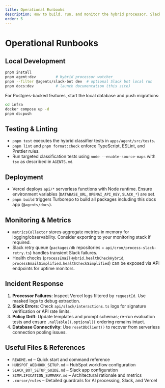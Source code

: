 ```yaml
---
title: Operational Runbooks
description: How to build, run, and monitor the hybrid processor, Slack bot, and supporting infrastructure.
order: 5
---
```


# Operational Runbooks

## Local Development

```bash
pnpm install
pnpm agent:dev         # hybrid processor watcher
pnpm --filter @agents/slack-bot dev  # optional Slack bot local run
pnpm docs:dev          # launch documentation (this site)
```

For Postgres-backed features, start the local database and push migrations:

```bash
cd infra
docker compose up -d
pnpm db:push
```

## Testing & Linting

- `pnpm test` executes the hybrid classifier tests in `apps/agent/src/tests`.
- `pnpm lint` and `pnpm format:check` enforce TypeScript, ESLint, and Prettier rules.
- Run targeted classification tests using `node --enable-source-maps` with `tsx` as described in `AGENTS.md`.

## Deployment

- Vercel deploys `api/*` serverless functions with Node runtime. Ensure environment variables (`DATABASE_URL`,
  `OPENAI_API_KEY`, `SLACK_*`) are set.
- `pnpm build` triggers Turborepo to build all packages including this docs app (`@agents/docs`).

## Monitoring & Metrics

- `metricsCollector` stores aggregate metrics in memory for logging/observability. Consider exporting to your
  monitoring stack if required.
- Slack retry queue (`packages/db` repositories + `api/cron/process-slack-retry.ts`) handles transient Slack
  failures.
- Health checks (`processEmailHybrid.healthCheckHybrid`, `processEmailSimplified.healthCheckSimplified`) can
  be exposed via API endpoints for uptime monitors.

## Incident Response

1. **Processor Failures**: Inspect Vercel logs filtered by `requestId`. Use masked logs to debug extraction.
2. **Slack Errors**: Check `api/slack/interactions.ts` logs for signature verification or API rate limits.
3. **Policy Drift**: Update templates and prompt schemas; re-run evaluation tests and ensure `.nullable().optional()`
   ordering remains intact.
4. **Database Connectivity**: Use `resetDbClient()` to recover from serverless connection pooling issues.

## Useful Files & References

- `README.md` – Quick start and command reference
- `HUBSPOT_WEBHOOK_SETUP.md` – HubSpot workflow configuration
- `SLACK_BOT_SETUP_GUIDE.md` – Slack app configuration
- `SIMPLIFICATION_SUMMARY.md` – Architectural rationale and metrics
- `.cursor/rules` – Detailed guardrails for AI processing, Slack, and Vercel


